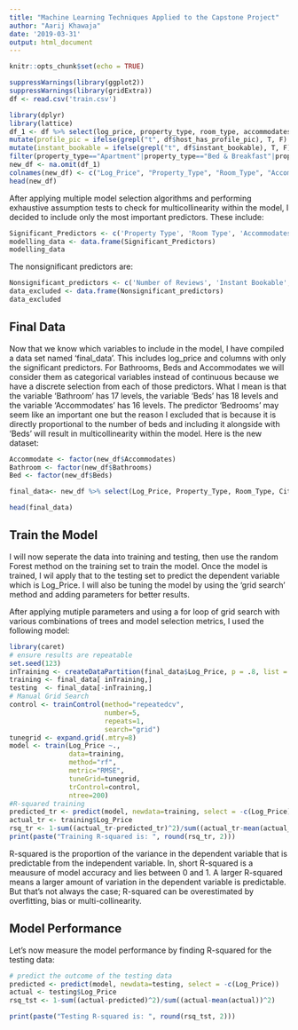 ```yaml
---
title: "Machine Learning Techniques Applied to the Capstone Project"
author: "Aarij Khawaja"
date: '2019-03-31'
output: html_document
---
```


```r
knitr::opts_chunk$set(echo = TRUE)
```

```r
suppressWarnings(library(ggplot2))
suppressWarnings(library(gridExtra))
df <- read.csv('train.csv')
```

```r
library(dplyr)
library(lattice)
df_1 <- df %>% select(log_price, property_type, room_type, accommodates, bathrooms, bed_type, cancellation_policy, city, number_of_reviews, review_scores_rating, bedrooms, beds)%>% mutate(TV = ifelse(grepl("TV", df$amenities), T, F) ) %>% mutate(internet = ifelse(grepl("Internet", df$amenities), T, F) ) %>% mutate(parking = ifelse(grepl("parking", df$amenities), T, F) ) %>% mutate(kitchen = ifelse(grepl("Kitchen", df$amenities), T, F) ) %>% mutate(cleaning_fee = ifelse(grepl("True", df$cleaning_fee), T, F) ) %>%
mutate(profile_pic = ifelse(grepl("t", df$host_has_profile_pic), T, F) ) %>%
mutate(instant_bookable = ifelse(grepl("t", df$instant_bookable), T, F) ) %>% 
filter(property_type=="Apartment"|property_type=="Bed & Breakfast"|property_type=="Boat"|property_type=="Boutique hotel"|property_type=="Bungalow"|property_type=="Cabin"|property_type=="Camper/RV"|property_type=="House"|property_type=="Condominium"|property_type=="Townhouse"|property_type=="Loft"|property_type=="Other"|property_type=="Guesthouse"|property_type=="Villa"|property_type=="Dorm"|property_type=="Guest suite"|property_type=="Timeshare"|property_type=="In-law"|property_type=="Hostel"|property_type=="Serviced apartment"|property_type=="Tent"|property_type=="Castle"|property_type=="Vacation home") %>% filter(cancellation_policy=="flexible"|cancellation_policy=="moderate"|cancellation_policy=="strict")
new_df <- na.omit(df_1)
colnames(new_df) <- c("Log_Price", "Property_Type", "Room_Type", "Accommodates", "Bathrooms", "Bed_Type", "Cancellation_Policy", "City", "Number_of_Reviews", "Review_Scores", "Bedrooms", "Beds", "TV", "Internet", "Parking", "Kitchen", "Cleaning_Fee", "Profile_Pic", "Instant_Bookable")
head(new_df)
```

After applying multiple model selection algorithms and performing exhaustive assumption tests  to check for multicollinearity within the model, I decided to include only the most important predictors. These include:
```r
Significant_Predictors <- c('Property Type', 'Room Type', 'Accommodates', 'Bathrooms', 'City', 'Bed Type', 'Cancellation Policy', 'Cleaning Fee', 'Review Scores Rating', 'Beds', 'TV', 'Internet', 'Kitchen')
modelling_data <- data.frame(Significant_Predictors)
modelling_data
```

The nonsignificant predictors are:
```r
Nonsignificant_predictors <- c('Number of Reviews', 'Instant Bookable', 'Profile Picture', 'Bedrooms', 'Parking')
data_excluded <- data.frame(Nonsignificant_predictors)
data_excluded
```

## Final Data

Now that we know which variables to include in the model, I have compiled a data set named 'final_data'. This includes log_price and columns with only the significant predictors. For Bathrooms, Beds and Accommodates we will consider them as categorical variables instead of continuous because we have a discrete selection from each of those predictors. What I mean is that the variable 'Bathroom' has 17 levels, the variable 'Beds' has 18 levels and the variable 'Accommodates' has 16 levels. The predictor 'Bedrooms' may seem like an important one but the reason I excluded that is because it is directly proportional to the number of beds and including it alongside with 'Beds' will result in multicollinearity within the model. Here is the new dataset:

```r
Accommodate <- factor(new_df$Accommodates)
Bathroom <- factor(new_df$Bathrooms)
Bed <- factor(new_df$Beds)

final_data<- new_df %>% select(Log_Price, Property_Type, Room_Type, City, Bed_Type, Cancellation_Policy, Cleaning_Fee, Review_Scores, TV, Internet, Kitchen) %>% mutate(Accommodates = Accommodate, Bathrooms = Bathroom, Beds = Bed)

head(final_data)
```

## Train the Model

I will now seperate the data into training and testing, then use the random Forest method on the training set to train the model. Once the model is trained, I wil apply that to the testing set to predict the dependent variable which is Log_Price. I will also be tuning the model by using the 'grid search' method and  adding parameters for better results.

After applying mutiple parameters and using a for loop of grid search with various combinations of trees and model selection metrics, I used the following model: 

```r
library(caret)
# ensure results are repeatable
set.seed(123)
inTraining <- createDataPartition(final_data$Log_Price, p = .8, list = FALSE)
training <- final_data[ inTraining,]
testing  <- final_data[-inTraining,]
# Manual Grid Search
control <- trainControl(method="repeatedcv", 
                        number=5, 
                        repeats=1, 
                        search="grid")
tunegrid <- expand.grid(.mtry=8)
model <- train(Log_Price ~.,
               data=training, 
               method="rf", 
               metric="RMSE", 
               tuneGrid=tunegrid, 
               trControl=control,
               ntree=200)
#R-squared training
predicted_tr <- predict(model, newdata=training, select = -c(Log_Price))
actual_tr <- training$Log_Price
rsq_tr <- 1-sum((actual_tr-predicted_tr)^2)/sum((actual_tr-mean(actual_tr))^2)
print(paste("Training R-squared is: ", round(rsq_tr, 2)))
```

R-squared is the proportion of the variance in the dependent variable that is predictable from the independent variable. In, short R-squared is a meausure of model accuracy and lies between 0 and 1. A larger R-squared means a larger amount of variation in the dependent variable is predictable. But that's not always the case; R-squared can be overestimated by overfitting, bias or multi-collinearity.

## Model Performance

Let's now measure the model performance by finding R-squared for the testing data:
```r
# predict the outcome of the testing data
predicted <- predict(model, newdata=testing, select = -c(Log_Price))
actual <- testing$Log_Price
rsq_tst <- 1-sum((actual-predicted)^2)/sum((actual-mean(actual))^2)

print(paste("Testing R-squared is: ", round(rsq_tst, 2)))
```
